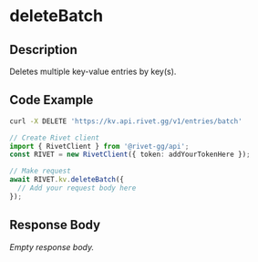 

# deleteBatch

## Description

Deletes multiple key-value entries by key(s).


## Code Example

<CodeGroup title='Request' tag='DELETE' label='https://kv.api.rivet.gg/v1/entries/batch'>

```bash {{ title: 'cURL' }}
curl -X DELETE 'https://kv.api.rivet.gg/v1/entries/batch'
```

```ts
// Create Rivet client
import { RivetClient } from '@rivet-gg/api';
const RIVET = new RivetClient({ token: addYourTokenHere });

// Make request
await RIVET.kv.deleteBatch({
  // Add your request body here
});
```

</CodeGroup>


## Response Body

_Empty response body._
